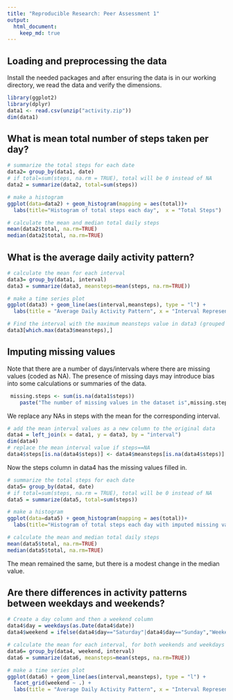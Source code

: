 ```yaml
---
title: "Reproducible Research: Peer Assessment 1"
output: 
  html_document:
    keep_md: true
---
```



## Loading and preprocessing the data
Install the needed packages and after ensuring the data is in our working directory, we read the data and verify the dimensions. 
```r
library(ggplot2)
library(dplyr)
data1 <- read.csv(unzip("activity.zip"))
dim(data1)

```

## What is mean total number of steps taken per day?

```r
# summarize the total steps for each date
data2= group_by(data1, date)
# if total=sum(steps, na.rm = TRUE), total will be 0 instead of NA
data2 = summarize(data2, total=sum(steps))

# make a histogram
ggplot(data=data2) + geom_histogram(mapping = aes(total))+
  labs(title="Histogram of total steps each day",  x = "Total Steps")

# calculate the mean and median total daily steps
mean(data2$total, na.rm=TRUE)
median(data2$total, na.rm=TRUE)
```

## What is the average daily activity pattern?

```r
# calculate the mean for each interval
data3= group_by(data1, interval)
data3 = summarize(data3, meansteps=mean(steps, na.rm=TRUE))

# make a time series plot
ggplot(data3) + geom_line(aes(interval,meansteps), type = "l") +
  labs(title = "Average Daily Activity Pattern", x = "Interval Representing Time of Day", y = "Average Steps")
```


```r
# Find the interval with the maximum meansteps value in data3 (grouped by intervals)
data3[which.max(data3$meansteps),]

```

## Imputing missing values
Note that there are a number of days/intervals where there are missing values (coded as NA). The presence of missing days may introduce bias into some calculations or summaries of the data.

```r
 missing.steps <- sum(is.na(data1$steps))
    paste("The number of missing values in the dataset is",missing.steps)
```
We replace any NAs in steps with the mean for the corresponding interval.
```r
# add the mean interval values as a new column to the original data
data4 = left_join(x = data1, y = data3, by = "interval")
dim(data4)
# replace the mean interval value if steps==NA
data4$steps[is.na(data4$steps)] <- data4$meansteps[is.na(data4$steps)]
```

Now the steps column in data4 has the missing values filled in.

```r
# summarize the total steps for each date
data5= group_by(data4, date)
# if total=sum(steps, na.rm = TRUE), total will be 0 instead of NA
data5 = summarize(data5, total=sum(steps))

# make a histogram
ggplot(data=data5) + geom_histogram(mapping = aes(total))+
  labs(title="Histogram of total steps each day with imputed missing values",  x = "Total Steps")

# calculate the mean and median total daily steps
mean(data5$total, na.rm=TRUE)
median(data5$total, na.rm=TRUE)
```
The mean remained the same, but there is a modest change in the median value.

## Are there differences in activity patterns between weekdays and weekends?

```r
# Create a day column and then a weekend column
data4$day = weekdays(as.Date(data4$date))
data4$weekend = ifelse(data4$day=="Saturday"|data4$day=="Sunday","Weekend","Weekday")

# calculate the mean for each interval, for both weekends and weekdays
data6= group_by(data4, weekend, interval)
data6 = summarize(data6, meansteps=mean(steps, na.rm=TRUE))

# make a time series plot
ggplot(data6) + geom_line(aes(interval,meansteps), type = "l") +
  facet_grid(weekend ~ .) +
  labs(title = "Average Daily Activity Pattern", x = "Interval Representing Time of Day", y = "Average Steps")

```

